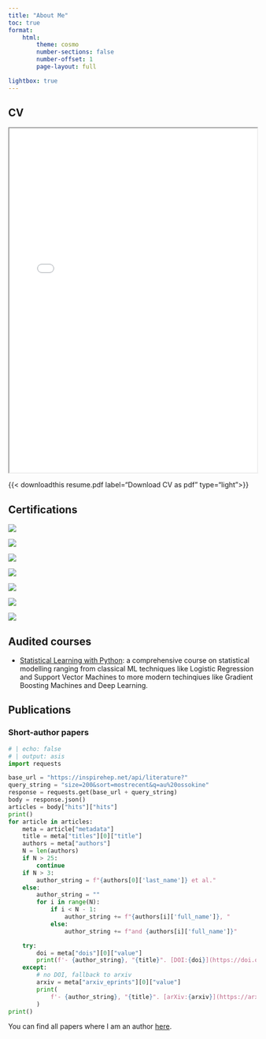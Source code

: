 ```yaml
---
title: "About Me"
toc: true
format:
    html:
        theme: cosmo
        number-sections: false
        number-offset: 1
        page-layout: full

lightbox: true
---
```

## CV

```{=html}
<iframe width="100%" height="700" src="./resume.html"></iframe>
```

{{< downloadthis resume.pdf label="Download CV as pdf"  type="light">}}


## Certifications
::: {layout-ncol=2}

![](./images/DataTalks_DE_Zoomcamp.png){.lightbox group="my-gallery" }

![](./images/aws-certified-cloud-practitioner.png){.lightbox group="my-gallery" }

![](./images/dlt_advanced_etl_specialist.png){.lightbox group="my-gallery" }

![](./images/DataTalks_MLOps_Zoomcamp.png){.lightbox group="my-gallery" }

![](./images/Coursera_Google_Data_Analytics.png){.lightbox group="my-gallery" }

![](./images/Coursera_Intro_to_Machine_Learning.png){.lightbox group="my-gallery"}

![](./images/Coursera_Nvidia.png){.lightbox group="my-gallery"}

:::

## Audited courses

- [Statistical Learning with Python](https://www.edx.org/learn/python/stanford-university-statistical-learning-with-python?index=product&queryID=4a8f806cfb6977362ac16f29efd7b22d&position=3&linked_from=autocomplete&c=autocomplete): a comprehensive course on statistical modelling ranging from classical ML techniques like Logistic Regression and Support Vector Machines to more modern techinqiues like Gradient Boosting Machines and Deep Learning.

## Publications
### Short-author papers

```python
# | echo: false
# | output: asis
import requests

base_url = "https://inspirehep.net/api/literature?"
query_string = "size=200&sort=mostrecent&q=au%20ossokine"
response = requests.get(base_url + query_string)
body = response.json()
articles = body["hits"]["hits"]
print()
for article in articles:
    meta = article["metadata"]
    title = meta["titles"][0]["title"]
    authors = meta["authors"]
    N = len(authors)
    if N > 25:
        continue
    if N > 3:
        author_string = f"{authors[0]['last_name']} et al."
    else:
        author_string = ""
        for i in range(N):
            if i < N - 1:
                author_string += f"{authors[i]['full_name']}, "
            else:
                author_string += f"and {authors[i]['full_name']}"

    try:
        doi = meta["dois"][0]["value"]
        print(f'- {author_string}, "{title}". [DOI:{doi}](https://doi.org/{doi})  ')
    except:
        # no DOI, fallback to arxiv
        arxiv = meta["arxiv_eprints"][0]["value"]
        print(
            f'- {author_string}, "{title}". [arXiv:{arxiv}](https://arxiv.org/abs/{arxiv})  '
        )
print()
```

You can find all papers where I am an author [here](https://inspirehep.net/literature?sort=mostrecent&size=25&page=1&q=au%20ossokine&ui-citation-summary=true).